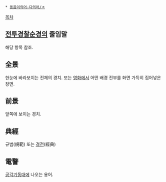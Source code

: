  * [[동음이의어·다의어/ㅈ]]

[[목차]]
== [[전투경찰순경]]의 줄임말 ==
해당 항목 참조.

== 全景 ==
한눈에 바라보이는 전체의 경치.
또는 [[영화]]에서 어떤 배경 전부를 화면 가득히 집어넣은 장면.

== 前景 ==
앞쪽에 보이는 경치.

== 典經 ==
규범(規範) 또는 [[경전]](經典)

== 電警 ==
[[공각기동대]]에 나오는 용어.
